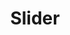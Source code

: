 ---
title: 'Slider'
description: 'A component that allows the user to select a value from a range of values.'
---